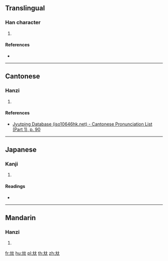 ==Translingual==

===Han character===
{{Han char|rn=37|rad=大|as=03|sn=6|four=|canj=KK,XKK|ids=⿰大大}}

# {{defn|Han|sort=大03}}

====References====
* {{Han ref|kx=0249.140|dkj=05850|dj=0509.050|hdz=10527.030|uh=5936|ud=22838}}

----

==Cantonese==

===Hanzi===
{{yue-hanzi|jyut=[[bei2]]|y=bei2}}

# {{defn|lang=yue|sort=大03}}

====References====
* [http://www.iso10646hk.net/jp/document/download.jsp Jyutping Database (iso10646hk.net) - Cantonese Pronunciation List (Part 1), p. 90]

----

==Japanese==

===Kanji===
{{ja-kanji|grade=|rs=大03}}

# {{defn|lang=ja|sort=大03}}

====Readings====
* {{ja-readings|on=[[ひ]] (hi)|kun=[[くらあべる]] (kuraaberu)}}

----

==Mandarin==

===Hanzi===
{{cmn-hanzi|pin=[[bǐ]] ([[bi3]])|wg=pi<sup>3</sup>}}

# {{defn|lang=cmn|sort=大03}}

[[fr:夶]]
[[hu:夶]]
[[pl:夶]]
[[th:夶]]
[[zh:夶]]
